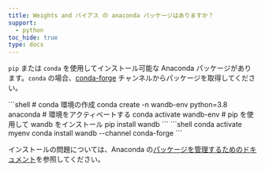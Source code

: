 ```yaml
---
title: Weights and バイアス の anaconda パッケージはありますか？
support:
  - python
toc_hide: true
type: docs
---
```

`pip` または `conda` を使用してインストール可能な Anaconda パッケージがあります。`conda` の場合、[conda-forge](https://conda-forge.org) チャンネルからパッケージを取得してください。

<Tabs>
<Tab title="pip">
```shell
# conda 環境の作成
conda create -n wandb-env python=3.8 anaconda
# 環境をアクティベートする
conda activate wandb-env
# pip を使用して wandb をインストール
pip install wandb
```
</Tab>
<Tab title="conda">
```shell
conda activate myenv
conda install wandb --channel conda-forge
```
</Tab>
</Tabs>

インストールの問題については、Anaconda の[パッケージを管理するためのドキュメント](https://docs.conda.io/projects/conda/en/latest/user-guide/tasks/manage-pkgs.html)を参照してください。